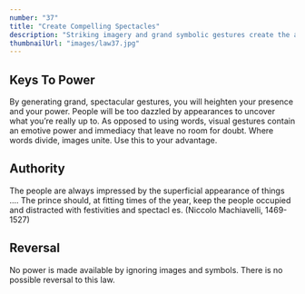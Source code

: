 ```yaml
---
number: "37"
title: "Create Compelling Spectacles"
description: "Striking imagery and grand symbolic gestures create the aura of power-everyone responds to them. Stage spectacles for those around you, then, Juli of arresting visuals and radiant symbols that heighten your presence. Dazzled by appearances, no one will notice what you are really doing."
thumbnailUrl: "images/law37.jpg"
---
```


## Keys To Power

By generating grand, spectacular gestures, you will heighten your presence and your power. People will be too dazzled by appearances to uncover what you’re really up to. As opposed to using words, visual gestures contain an emotive power and immediacy that leave no room for doubt. Where words divide, images unite. Use this to your advantage.

## Authority

The people are always impressed by the superficial appearance of things .... The prince should, at fitting times of the year, keep the people occupied and distracted with festivities and spectacl es. (Niccolo Machiavelli, 1469- 1527)

## Reversal

No power is made available by ignoring images and symbols. There is no possible reversal to this law.